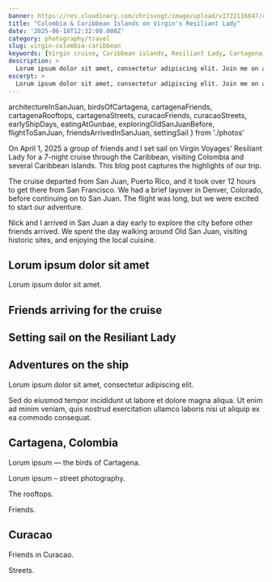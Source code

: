 ```yaml
---
banner: https://res.cloudinary.com/chrisvogt/image/upload/v1722116847/chrisvogt-me/thumbnails/mayan-sol-banner.webp
title: "Colombia & Caribbean Islands on Virgin's Resiliant Lady"
date: '2025-06-18T12:32:00.000Z'
category: photography/travel
slug: virgin-colombia-caribbean
keywords: [Virgin cruise, Caribbean islands, Resiliant Lady, Cartagena, travel photography, photo gallery]
description: >
  Lorum ipsum dolor sit amet, consectetur adipiscing elit. Join me on a 2025 Virgin cruise through the Caribbean, visiting Cartagena, with photos and highlights.
excerpt: >
  Lorum ipsum dolor sit amet, consectetur adipiscing elit. Join me on a 2025 Virgin cruise through the Caribbean, visiting Cartagena, with photos and highlights.
---
```



  architectureInSanJuan,
  birdsOfCartagena,
  cartagenaFriends,
  cartagenaRooftops,
  cartagenaStreets,
  curacaoFriends,
  curacaoStreets,
  earlyShipDays,
  eatingAtGunbae,
  exploringOldSanJuanBefore,
  flightToSanJuan,
  friendsArrivedInSanJuan,
  settingSail
} from './photos'

On April 1, 2025 a group of friends and I set sail on Virgin Voyages' Resiliant Lady for a 7-night cruise
through the Caribbean, visiting Colombia and several Caribbean islands. This blog post captures the highlights
of our trip.

The cruise departed from San Juan, Puerto Rico, and it took over 12 hours to get there from San Francisco. We had a brief
layover in Denver, Colorado, before continuing on to San Juan. The flight was long, but we were excited to start our adventure.

<PhotoGallery photos={flightToSanJuan} />

Nick and I arrived in San Juan a day early to explore the city before other friends arrived. We spent the day walking around
Old San Juan, visiting historic sites, and enjoying the local cuisine.

<PhotoGallery photos={exploringOldSanJuanBefore} />

## Lorum ipsum dolor sit amet

Lorum ipsum dolor sit amet.

<PhotoGallery photos={architectureInSanJuan} />

## Friends arriving for the cruise

<PhotoGallery photos={friendsArrivedInSanJuan} />

## Setting sail on the Resiliant Lady

<PhotoGallery photos={settingSail} />

## Adventures on the ship

Lorum ipsum dolor sit amet, consectetur adipiscing elit.

<PhotoGallery photos={earlyShipDays} />

Sed do eiusmod tempor incididunt ut labore et dolore magna aliqua. Ut enim ad minim veniam, quis nostrud exercitation ullamco laboris nisi ut aliquip ex ea commodo consequat.

<PhotoGallery photos={eatingAtGunbae} />

## Cartagena, Colombia

Lorum ipsum — the birds of Cartagena.

<PhotoGallery photos={birdsOfCartagena} />

Lorum ipsum – street photography.

<PhotoGallery photos={cartagenaStreets} />

The rooftops.

<PhotoGallery photos={cartagenaRooftops} />

Friends.

<PhotoGallery photos={cartagenaFriends} />

## Curacao

Friends in Curacao.

<PhotoGallery photos={curacaoFriends} />

Streets.

<PhotoGallery photos={curacaoStreets} />

